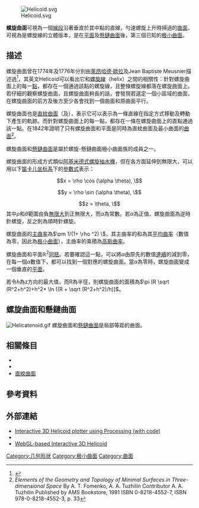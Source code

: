 [[Image:Helicoid.svg|right]]

'''螺旋曲面'''可視為一個[[線段|線段]]沿著垂直於其中點的直線，勻速螺旋上升時掃過的[[曲面|曲面]]，可視為是螺旋線的立體版本，是在[[平面_(数学)|平面]]及[[懸鏈曲面|懸鏈曲面]]後，第三個已知的[[极小曲面|极小曲面]]。

==描述==
螺旋曲面曾在1774年及1776年分別由[[萊昂哈德·歐拉|萊昂哈德·歐拉]]及Jean Baptiste Meusnier描述過<ref name="Fomenko1991">{{cite book|author=A. T. Fomenko|title=Minimal Surfaces, Stratified Multivarifolds, and the Plateau Problem|url=http://books.google.com/books?id=mncIV2c5Z4sC&pg=PA71|date=21 February 1991|publisher=American Mathematical Soc.|isbn=978-0-8218-9827-7|pages=71–}}</ref>，其英文Helicoid可以看出它和[[螺旋線|螺旋線]]（helix）之間的相關性：針對螺旋曲面上的每一[[點|點]]，都存在一個通過該點的螺旋線，且整條螺旋線都落在螺旋曲面上。若仔細的觀察螺旋曲面，且螺旋曲面夠長的話，會發現若選定一個小區域的曲面，在螺旋曲面的前方及後方至少各會找到一個曲面和原曲面平行。

螺旋曲面也是[[直紋曲面|直紋曲面]]（及{{le|正劈錐曲面|Right conoid}}），表示它可以表示為一條直線在指定方式移動及轉動下產生的軌跡。而針對螺旋曲面上的每一點，都存在一條在螺旋曲面上的直點通過該一點。{{le|歐仁·查爾斯·加泰蘭|Eugène Charles Catalan}}在1842年證明了只有螺旋曲面和平面是同時為直紋曲面及最小曲面的[[曲面|曲面]]<ref>''Elements of the Geometry and Topology of Minimal Surfaces in Three-dimensional Space''
By A. T. Fomenko, A. A. Tuzhilin
Contributor A. A. Tuzhilin
Published by AMS Bookstore, 1991
ISBN 0-8218-4552-7, ISBN 978-0-8218-4552-3, p. 33</ref>。

螺旋曲面和[[懸鏈曲面|懸鏈曲面]]是屬於螺旋-懸鏈曲面極小曲面族的成員之一。

螺旋曲面的形成方式類似[[阿基米德式螺旋抽水機|阿基米德式螺旋抽水機]]，但在各方面延伸到無限大，可以用以下[[笛卡儿坐标系|笛卡儿坐标系]]下的[[參數式|參數式]]表示：
:<math> x = \rho \cos (\alpha \theta), \ </math>
:<math> y = \rho \sin (\alpha \theta), \ </math>
:<math> z = \theta, \ </math>
其中''ρ''和''θ''範圍由負[[無限大|無限大]]到正無限大，而''α''為常數。若''α''為正值，螺旋曲面為逆時針螺旋，反之則為順時針螺旋。

螺旋曲面的[[主曲率|主曲率]]為<math>\pm 1/(1+ \rho ^2) \ </math>，其主曲率的和為其[[平均曲率|平均曲率]]（數值為零，因此為[[极小曲面|极小曲面]]），主曲率的乘積為[[高斯曲率|高斯曲率]]。

螺旋曲面和平面<math> \mathbb{R}^2 </math>[[同胚|同胚]]。若要確認這一點，可以將''α''由原先的數值[[連續|連續]]的減到零，在每一個''α''數值下，都可以找到一個對應的螺旋曲面。當''α''為零時，螺旋曲面變成一個垂直的[[平面_(数学)|平面]]。

若令''h''為z方向的最大值，而R為半徑，則螺旋曲面的面積為<math>\pi [R \sqrt (R^2+h^2)+h^2* \ln ((R + \sqrt (R^2+h^2)/h)]</math>。

==螺旋曲面和懸鏈曲面==
[[File:Helicatenoid.gif|thumb]]
螺旋曲面和[[懸鏈曲面|懸鏈曲面]]是局部等距的曲面。

==相關條目==
*{{le|迪尼曲面|Dini's surface}}
*{{le|正劈錐曲面|Right conoid}}
*[[直紋曲面|直紋曲面]]

==參考資料==
{{reflist}}

==外部連結==
{{commonscat|Helicoids}}
* [https://web.archive.org/web/20110708133639/http://chamicewicz.com/p5/helicoid/ Interactive 3D Helicoid plotter using Processing (with code)]
* {{springer|title=Helicoid|id=p/h046880}}
* [http://www.princeton.edu/~rvdb/WebGL/helicoid.html WebGL-based Interactive 3D Helicoid] {{Wayback|url=http://www.princeton.edu/~rvdb/WebGL/helicoid.html |date=20170531021200 }}

<!--{{Minimal surfaces}}
-->
[[Category:几何形状|Category:几何形状]]
[[Category:极小曲面|Category:极小曲面]]
[[Category:曲面|Category:曲面]]